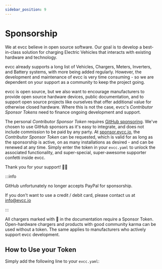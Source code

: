 ```yaml
---
sidebar_position: 9
---
```



# Sponsorship

We at evcc believe in open source software. Our goal is to develop a best-in-class solution for charging Electric Vehicles that interacts with existing hardware and technology.

evcc already supports a long list of Vehicles, Chargers, Meters, Inverters, and Battery systems, with more being added regularly. However, the development and maintenance of evcc is very time consuming - so we are dependent on your support as a community to keep the project going.

evcc is open source, but we also want to encourage manufacturers to provide open source hardware devices, public documentation, and to support open source projects like ourselves that offer additional value for otherwise closed hardware. Where this is not the case, evcc's _Contributor Sponsor Tokens_ need to finance ongoing development and support.

The personal _Contributor Sponsor Token_ requires [GitHub sponsoring](https://github.com/sponsors/evcc-io). We've chosen to use GitHub sponsors as it's easy to integrate, and does not include commission to be paid by any party. At [sponsor.evcc.io](https://sponsor.evcc.io), the _Contributor Sponsor Token_ can be requested, which is valid for as long as the sponsorship is active, on as many installations as desired - and can be renewed at any time. Simply enter the token in your `evcc.yaml` to unlock the associated functionality, and super-special, super-awesome supporter confetti inside evcc.

Thank you for your support! 💚🎉

:::info

GitHub unfortunately no longer accepts PayPal for sponsorship.

If you don't want to use a credit / debit card, please contact us at info@evcc.io

:::

All chargers marked with 💚 in the documentation require a Sponsor Token.
Open-hardware chargers and products with good community karma can be used without a token.
The same applies to manufacturers who actively support evcc development.

## How to Use your Token

Simply add the following line to your `evcc.yaml`:

<SponsorToken />
